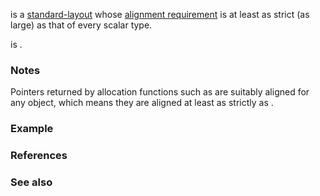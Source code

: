 {{cpp/title|max_align_t}}
{{cpp/types/navbar}}

{{ddcl|header=cstddef|since=c++11|
typedef /* implementation-defined */ max_align_t;
}}

{{tt|std::max_align_t}} is a [[cpp/named req/StandardLayoutType|standard-layout]] {{rev inl|until=c++26|{{named req|TrivialType}}}}{{rev inl|since=c++26|{{named req|TriviallyCopyable}} type}} whose [[cpp/language/object#Alignment|alignment requirement]] is at least as strict (as large) as that of every scalar type.

{{c|std::is_trivially_default_constructible_v&lt;std::max_align_t&gt;}} is {{c|true}}.

===Notes===
Pointers returned by allocation functions such as {{lc|std::malloc}} are suitably aligned for any object, which means they are aligned at least as strictly as {{tt|std::max_align_t}}.

===Example===
{{example
|&lt;!-- todo: smarter example, perhaps use as aligned storage? --&gt;
|code=
#include &lt;cstddef&gt;
#include &lt;iostream&gt;

int main()
{
    std::cout &lt;&lt; alignof(std::max_align_t) &lt;&lt; '\n';
}
|p=true
|output=
16
}}

===References===
{{ref std c++23}}
{{ref std|section=17.2.4|title=Sizes, alignments, and offsets|id=support.types.layout|p=504-505}}
{{ref std c++20}}
{{ref std|section=17.2.4|title=Sizes, alignments, and offsets|id=support.types.layout|p=507-508}}
{{ref std c++17}}
{{ref std|section=21.2.4|title=Sizes, alignments, and offsets|id=support.types.layout|p=479}}
{{ref std c++14}}
{{ref std|section=18.2|title=Types|id=support.types|p=443-444}}
{{ref std c++11}}
{{ref std|section=18.2|title=Types|id=support.types|p=454-455}}
{{ref std end}}

===See also===
{{dsc begin}}
{{dsc inc|cpp/language/dsc alignof}}
{{dsc inc|cpp/types/dsc alignment_of}}
{{dsc inc|cpp/types/dsc is_scalar}}
{{dsc see c|c/types/max_align_t}}
{{dsc end}}

{{langlinks|de|es|fr|it|ja|pt|ru|zh}}